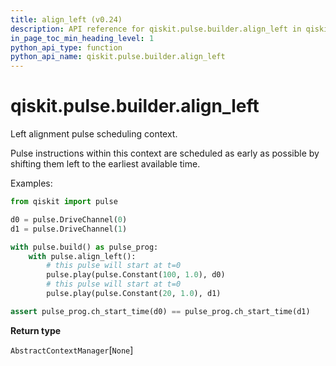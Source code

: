 ```yaml
---
title: align_left (v0.24)
description: API reference for qiskit.pulse.builder.align_left in qiskit v0.24
in_page_toc_min_heading_level: 1
python_api_type: function
python_api_name: qiskit.pulse.builder.align_left
---
```


<span id="qiskit-pulse-builder-align-left" />

# qiskit.pulse.builder.align\_left

<Function id="qiskit.pulse.builder.align_left" isDedicatedPage={true} github="https://github.com/qiskit/qiskit/tree/stable/0.16/qiskit/pulse/builder.py" signature="align_left()">
  Left alignment pulse scheduling context.

  Pulse instructions within this context are scheduled as early as possible by shifting them left to the earliest available time.

  Examples:

  ```python
  from qiskit import pulse

  d0 = pulse.DriveChannel(0)
  d1 = pulse.DriveChannel(1)

  with pulse.build() as pulse_prog:
      with pulse.align_left():
          # this pulse will start at t=0
          pulse.play(pulse.Constant(100, 1.0), d0)
          # this pulse will start at t=0
          pulse.play(pulse.Constant(20, 1.0), d1)

  assert pulse_prog.ch_start_time(d0) == pulse_prog.ch_start_time(d1)
  ```

  **Return type**

  `AbstractContextManager`\[`None`]
</Function>

